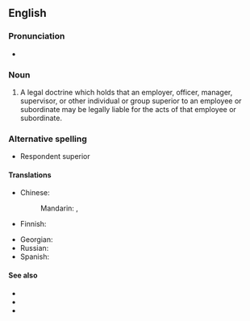 ==English==
{{wikipedia}}

===Pronunciation===
* {{IPA|en|/ɹɪˈspɒn.di.æt suːˈpɪəɹ.i.ə(ɹ)/}}

===Noun===
{{en-noun|-}}

# {{lb|en|legal}} A legal doctrine which holds that an employer, officer, manager, supervisor, or other individual or group superior to an employee or subordinate may be legally liable for the acts of that employee or subordinate.
===Alternative spelling===
* Respondent superior

====Translations====
{{trans-top|legal doctrine}}
* Chinese:
*: Mandarin: {{t|cmn|僱主責任原則|sc=Hani}}, {{t|cmn|雇主责任原则|tr=gùzhǔ zérèn yuánzé|sc=Hani}}
* Finnish: {{t|fi|työnantajan vastuu}}
{{trans-mid}}
* Georgian: {{t|ka|უპასუხოს ზემდგომმა}}
* Russian: {{t-needed|ru}}
* Spanish: {{t-needed|es}}
{{trans-bottom}}

====See also====
* {{l|en|enterprise liability}}
* {{l|en|secondary liability}}
* {{l|en|vicarious liability}}